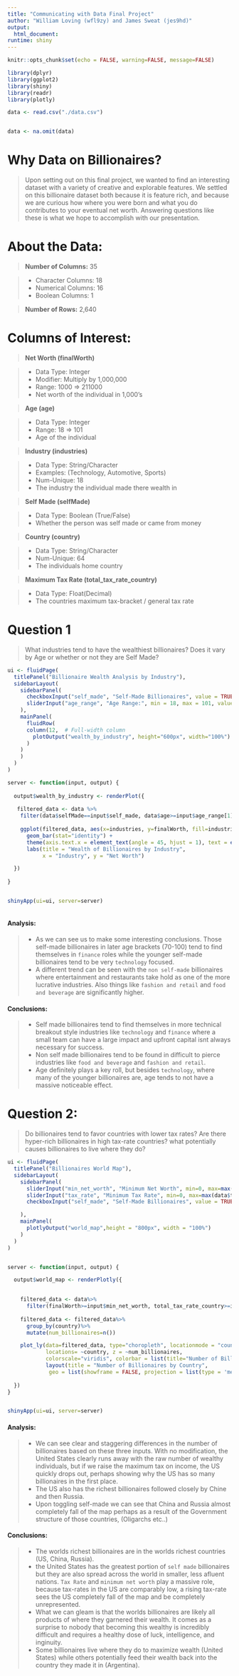 ```yaml
---
title: "Communicating with Data Final Project"
author: "William Loving (wfl9zy) and James Sweat (jes9hd)"
output: 
  html_document:
runtime: shiny
---
```


```r
knitr::opts_chunk$set(echo = FALSE, warning=FALSE, message=FALSE)

library(dplyr)
library(ggplot2)
library(shiny)
library(readr)
library(plotly)

```


```r
data <- read.csv("./data.csv")


data <- na.omit(data)

```


# **Why Data on Billionaires?** 

> Upon setting out on this final project, we wanted to find an interesting dataset with a variety of creative and explorable features. We settled on this billionaire dataset both because it is feature rich, and because we are curious how where you were born and what you do contributes to your eventual net worth. Answering questions like these is what we hope to accomplish with our presentation.

# **About the Data**: 

> **Number of Columns:** 35

> - Character Columns: 18
> - Numerical Columns: 16
> - Boolean Columns: 1

> **Number of Rows:** 2,640

# **Columns of Interest:**

> **Net Worth (finalWorth)**

> - Data Type: Integer
> - Modifier: Multiply by 1,000,000
> - Range: 1000 => 211000
> - Net worth of the individual in 1,000's

> **Age (age)**

> - Data Type: Integer
> - Range: 18 => 101
> - Age of the individual

> **Industry (industries)**

> - Data Type: String/Character
> - Examples: (Technology, Automotive, Sports)
> - Num-Unique: 18
> - The industry the individual made there wealth in

> **Self Made (selfMade)**

> - Data Type: Boolean (True/False)
> - Whether the person was self made or came from money

> **Country (country)**

> - Data Type: String/Character
> - Num-Unique: 64
> - The individuals home country

> **Maximum Tax Rate (total_tax_rate_country)**

> - Data Type: Float(Decimal)
> - The countries maximum tax-bracket / general tax rate
  
  
# **Question 1**

> What industries tend to have the wealthiest billionaires? Does it vary by Age or whether or not they are Self Made?


```r

ui <- fluidPage(
  titlePanel("Billionaire Wealth Analysis by Industry"), 
  sidebarLayout(
    sidebarPanel(
      checkboxInput("self_made", "Self-Made Billionaires", value = TRUE),
      sliderInput("age_range", "Age Range:", min = 18, max = 101, value = c(30, 70))
    ),
    mainPanel(
      fluidRow(
      column(12,  # Full-width column
        plotOutput("wealth_by_industry", height="600px", width="100%")
      )
    )
    )
  )
)

server <- function(input, output) {
  
  output$wealth_by_industry <- renderPlot({
    
   filtered_data <- data %>%
    filter(data$selfMade==input$self_made, data$age>=input$age_range[1], data$age<=input$age_range[2])
  
    ggplot(filtered_data, aes(x=industries, y=finalWorth, fill=industries)) + 
      geom_bar(stat="identity") + 
      theme(axis.text.x = element_text(angle = 45, hjust = 1), text = element_text(size = 12)) +
      labs(title = "Wealth of Billionaires by Industry",
           x = "Industry", y = "Net Worth")

  })
  
}


shinyApp(ui=ui, server=server)



```


#### **Analysis:**

> - As we can see us to make some interesting conclusions. Those self-made billionaires in later age brackets (70-100) tend to find themselves in `finance` roles while the younger self-made billionaires tend to be very `technology` focused. 
> - A different trend can be seen with the `non self-made` billionaires where entertainment and restaurants take hold as one of the more lucrative industries. Also things like `fashion and retail` and `food and beverage` are significantly higher. 

#### **Conclusions:**

> - Self made billionaires tend to find themselves in more technical breakout style industries like `technology` and `finance` where a small team can have a large impact and upfront capital isnt always necessary for success.
> - Non self made billionaires tend to be found in difficult to pierce industries like `food and beverage` and `fashion and retail`.
> - Age definitely plays a key roll, but besides `technology`, where many of the younger billionaires are, age tends to not have a massive noticeable effect.
  
  
# **Question 2:**

> Do billionaires tend to favor countries with lower tax rates? Are there hyper-rich billionaires in high tax-rate countries? what potentially causes billionaires to live where they do?


```r
ui <- fluidPage(
  titlePanel("Billionaires World Map"),
  sidebarLayout(
    sidebarPanel(
      sliderInput("min_net_worth", "Minimum Net Worth", min=0, max=max(data$finalWorth), value=0),
      sliderInput("tax_rate", "Minimum Tax Rate", min=0, max=max(data$total_tax_rate_country), value=0),
      checkboxInput("self_made", "Self-Made Billionaires", value = TRUE),

    ), 
    mainPanel(
      plotlyOutput("world_map",height = "800px", width = "100%")
    )
  )
)


server <- function(input, output) {

  output$world_map <- renderPlotly({
    

    filtered_data <- data%>%
      filter(finalWorth>=input$min_net_worth, total_tax_rate_country>=input$tax_rate, selfMade==input$self_made)
    
    filtered_data <- filtered_data%>%
      group_by(country)%>%
      mutate(num_billionaires=n())

    plot_ly(data=filtered_data, type="choropleth", locationmode = "country names",
            locations= ~country, z = ~num_billionaires,
            colorscale="viridis", colorbar = list(title="Number of Billionaires")) %>%
            layout(title = "Number of Billionaires by Country",
             geo = list(showframe = FALSE, projection = list(type = 'mercator')))
    
  })
}


shinyApp(ui=ui, server=server)
```


#### **Analysis:**

> - We can see clear and staggering differences in the number of billionaires based on these three inputs. With no modification, the United States clearly runs away with the raw number of wealthy individuals, but if we raise the maximum tax on income, the US quickly drops out, perhaps showing why the US has so many billionaires in the first place.
> - The US also has the richest billionaires followed closely by Chine and then Russia. 
> - Upon toggling self-made we can see that China and Russia almost completely fall of the map perhaps as a result of the Government structure of those countries, (Oligarchs etc..)


#### **Conclusions:**

> - The worlds richest billionaires are in the worlds richest countries (US, China, Russia). 
> - the United States has the greatest portion of `self made` billionaires but they are also spread across the world in smaller, less afluent nations.
> `Tax Rate` and `minimum net worth` play a massive role, because tax-rates in the US are comparably low, a rising tax-rate sees the US completely fall of the map and be completely unrepresented.
> - What we can gleam is that the worlds billionaires are likely all products of where they garnered their wealth. It comes as a surprise to nobody that becoming this wealthy is incredibly difficult and requires a healthy dose of luck, intelligence, and inginuity. 
> - Some billionaires live where they do to maximize wealth (United States) while others potentially feed their wealth back into the country they made it in (Argentina).
